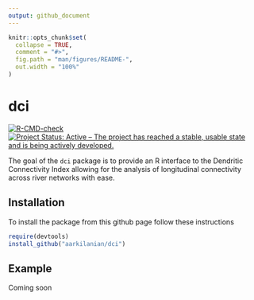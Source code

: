 ```yaml
---
output: github_document
---
```


<!-- README.md is generated from README.Rmd. Please edit that file -->

```r
knitr::opts_chunk$set(
  collapse = TRUE,
  comment = "#>",
  fig.path = "man/figures/README-",
  out.width = "100%"
)
```

# dci

<!-- badges: start -->
[![R-CMD-check](https://github.com/aarkilanian/dci/workflows/R-CMD-check/badge.svg)](https://github.com/aarkilanian/dci/actions)
[![Project Status: Active – The project has reached a stable, usable state and is being actively developed.](https://www.repostatus.org/badges/latest/active.svg)](https://www.repostatus.org/#active)
<!-- badges: end -->

The goal of the `dci` package is to provide an R interface to the Dendritic Connectivity Index allowing for the analysis of longitudinal connectivity across river networks with ease.

## Installation

To install the package from this github page follow these instructions
```r
require(devtools)
install_github("aarkilanian/dci")
```


## Example

Coming soon
